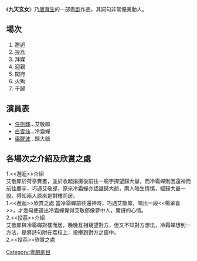 《'''九天玄女'''》乃[[唐滌生|唐滌生]]的一部[[粤剧|粤剧]]作品，其詞句非常優美動人。

==場次==
#邂逅
#投荔
#拜媒
#迎親
#闖府
#火殉
#于歸

==演員表==
*[[任劍輝|任劍輝]]...艾敬郎
*[[白雪仙|白雪仙]]...冷霜蟬
*[[梁醒波|梁醒波]]...歸大爺

==各場次之介紹及欣賞之處==
1.<<邂逅>>介紹<br />
艾敬郎於荷亭賣畫，並於收起擋攤後前往一廟宇探望歸大爺，而冷霜蟬則因還神而前往廟宇，巧遇艾敬郎，原來冷霜蟬亦認識歸大爺，兩人暗生情愫，經歸大爺一說，得知兩人原來是對樓而居。<br />

1.<<邂逅>>欣賞之處
當冷霜蟬前往還神時，巧遇艾敬郎，唱出一段<<楊翠喜>>，才幾句便道出冷霜蟬覺得艾敬郎像夢中人，驚訝的心情。<br />

2.<<投荔>>介紹<br />
艾敬郎與冷霜蟬對樓而居，晚晚互相窺望對方，但又不知對方想法，冷霜蟬想到一方法，是將詩句附在荔枝上，投擲到對方之窗中。<br />

2.<<投荔>>欣賞之處

[[Category:粵劇劇目|Category:粵劇劇目]]